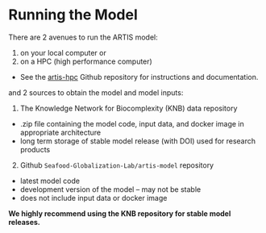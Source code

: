 # Running the Model

There are 2 avenues to run the ARTIS model: 

1) on your local computer or
2) on a HPC (high performance computer) 
  - See the [artis-hpc](https://github.com/Seafood-Globalization-Lab/artis-hpc) Github repository for instructions and documentation.

and 2 sources to obtain the model and model inputs:

1) The Knowledge Network for Biocomplexity (KNB) data repository
  - .zip file containing the model code, input data, and docker image in appropriate architecture
  - long term storage of stable model release (with DOI) used for research products
2) Github `Seafood-Globalization-Lab/artis-model` repository
  - latest model code
  - development version of the model -- may not be stable
  - does not include input data or docker image
  
  **We highly recommend using the KNB repository for stable model releases.**